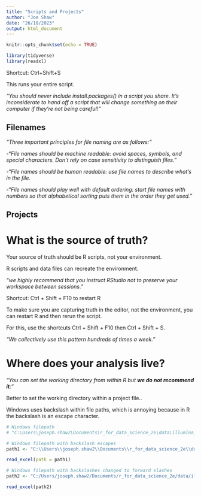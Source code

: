 ```yaml
---
title: "Scripts and Projects"
author: "Joe Shaw"
date: "26/10/2023"
output: html_document
---
```


```r
knitr::opts_chunk$set(echo = TRUE)

library(tidyverse)
library(readxl)

```

Shortcut: Ctrl+Shift+S

This runs your entire script.

*"You should never include install.packages() in a script you share. It’s inconsiderate to hand off a script that will change something on their computer if they’re not being careful!"*

## Filenames

*"Three important principles for file naming are as follows:"*

*-"File names should be machine readable: avoid spaces, symbols, and special characters. Don’t rely on case sensitivity to distinguish files."*

*-"File names should be human readable: use file names to describe what’s in the file.*

*-"File names should play well with default ordering: start file names with numbers so that alphabetical sorting puts them in the order they get used."*

## Projects

# What is the source of truth?

Your source of truth should be R scripts, not your environment.

R scripts and data files can recreate the environment.

*"we highly recommend that you instruct RStudio not to preserve your workspace between sessions."*

Shortcut: Ctrl + Shift + F10 to restart R

To make sure you are capturing truth in the editor, not the environment, you can restart R and then rerun the script.

For this, use the shortcuts Ctrl + Shift + F10 then Ctrl + Shift + S.

*"We collectively use this pattern hundreds of times a week."*

# Where does your analysis live?

*"You can set the working directory from within R but **we do not recommend it**:"*

Better to set the working directory within a project file..

Windows uses backslash within file paths, which is annoying because in R the backslash is an escape character.

```r

# Windows filepath
# "C:\Users\joseph.shaw2\Documents\r_for_data_science_2e\data\illumina_flow_cells.xlsx"

# Windows filepath with backslash escapes
path1 <- "C:\\Users\\joseph.shaw2\\Documents\\r_for_data_science_2e\\data\\illumina_flow_cells.xlsx"

read_excel(path = path1)

# Windows filepath with backslashes changed to forward slashes
path2 <- "C:/Users/joseph.shaw2/Documents/r_for_data_science_2e/data/illumina_flow_cells.xlsx"

read_excel(path2)

```